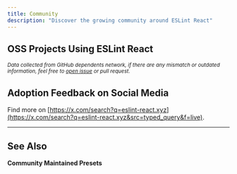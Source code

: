 ```yaml
---
title: Community
description: "Discover the growing community around ESLint React"
---
```



## OSS Projects Using ESLint React

<CommunityShowcases />

<small>

_Data collected from GitHub dependents network, if there are any mismatch or outdated information, feel free to [open issue](https://github.com/Rel1cx/eslint-react/issues/new?assignees=&labels=type%3A+documentation&projects=&template=docs_report.md&title=%5Bdocs%5D+) or pull request._

</small>

## Adoption Feedback on Social Media

<BskyPost handle="tkdodo.eu" id="3lbn55t5d5s24" />

Find more on [https://x.com/search?q=eslint-react.xyz](https://x.com/search?q=eslint-react.xyz&src=typed_query&f=live).

---

## See Also

**Community Maintained Presets**

<CommunityPresets />
